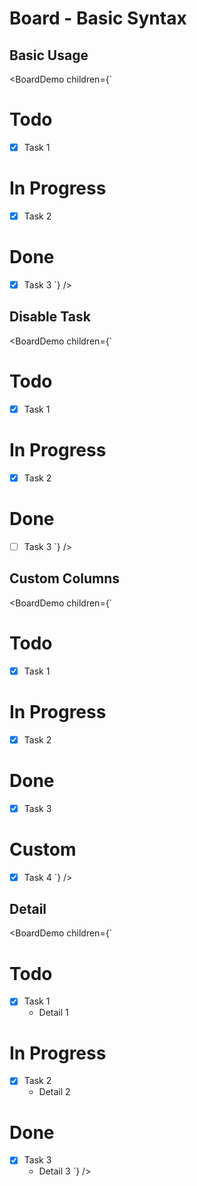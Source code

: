 # Board - Basic Syntax


## Basic Usage

<BoardDemo
        children={`
# Todo
- [x] Task 1
# In Progress
- [x] Task 2
# Done
- [x] Task 3
`}
/>

## Disable Task

<BoardDemo
        children={`
# Todo
- [x] Task 1
# In Progress
- [x] Task 2
# Done
- [ ] Task 3
`}
/>

## Custom Columns

<BoardDemo
        children={`
# Todo
- [x] Task 1
# In Progress
- [x] Task 2
# Done
- [x] Task 3
# Custom
- [x] Task 4
`}
/>

## Detail

<BoardDemo
        children={`
# Todo
- [x] Task 1
  - Detail 1
# In Progress
- [x] Task 2
  - Detail 2
# Done
- [x] Task 3
  - Detail 3
`}
/>
